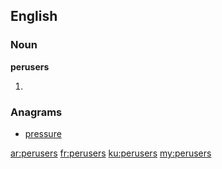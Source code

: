 ==English==

===Noun===
'''perusers'''

# {{plural of|[[peruser]]}}

===Anagrams===
* [[pressure#English|pressure]]

[[ar:perusers]]
[[fr:perusers]]
[[ku:perusers]]
[[my:perusers]]